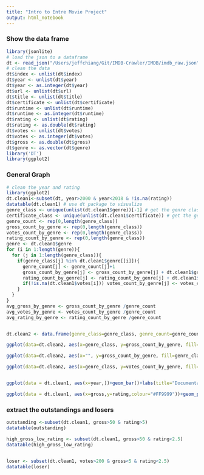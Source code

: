 ```yaml
---
title: "Intro to Entre Movie Project"
output: html_notebook
---
```

### Show the data frame
```r
library(jsonlite)
# load the json to a dataframe
dt <- read_json("/Users/jeffchiang/Git/IMDB-Crawler/IMDB/imdb_raw.json", simplifyVector = TRUE)
# clean the data
dt$index <- unlist(dt$index)
dt$year <- unlist(dt$year)
dt$year <- as.integer(dt$year)
dt$url <- unlist(dt$url)
dt$title <- unlist(dt$title)
dt$certificate <- unlist(dt$certificate)
dt$runtime <- unlist(dt$runtime)
dt$runtime <- as.integer(dt$runtime)
dt$rating <- unlist(dt$rating)
dt$rating <- as.double(dt$rating)
dt$votes <- unlist(dt$votes)
dt$votes <- as.integer(dt$votes)
dt$gross <- as.double(dt$gross)
dt$genre <- as.vector(dt$genre)
library('DT')
library(ggplot2)


```
### General Graph
```r
# clean the year and rating
library(ggplot2)
dt.clean1<-subset(dt, year>2000 & year<2018 & !is.na(rating))
datatable(dt.clean1) # use dt package to visualize
genre_class <- unique(unlist(dt.clean1$genre))[-1] # get the genre class
certificate_class <- unique(unlist(dt.clean1$certificate)) # get the genre class
genre_count <- rep(0,length(genre_class))
gross_count_by_genre <- rep(0,length(genre_class))
votes_count_by_genre <- rep(0,length(genre_class))
rating_count_by_genre <- rep(0,length(genre_class))
genre <- dt.clean1$genre
for (i in 1:length(genre)){
  for (j in 1:length(genre_class)){
    if(genre_class[j] %in% dt.clean1$genre[[i]]){
      genre_count[j] <- genre_count[j]+1
      gross_count_by_genre[j] <- gross_count_by_genre[j] + dt.clean1$gross[i]
      rating_count_by_genre[j] <- rating_count_by_genre[j] + dt.clean1$rating[i]
      if(!is.na(dt.clean1$votes[i])) votes_count_by_genre[j] <- votes_count_by_genre[j] + dt.clean1$votes[i]
    }
  }
}
avg_gross_by_genre <- gross_count_by_genre /genre_count
avg_votes_by_genre <- votes_count_by_genre /genre_count
avg_rating_by_genre <- rating_count_by_genre /genre_count


dt.clean2 <- data.frame(genre_class=genre_class, genre_count=genre_count, gross_count_by_genre= gross_count_by_genre, votes_count_by_genre=votes_count_by_genre, rating_count_by_genre= rating_count_by_genre, avg_gross_by_genre = avg_gross_by_genre, avg_votes_by_genre = avg_votes_by_genre, avg_rating_by_genre = avg_rating_by_genre)

ggplot(data=dt.clean2, aes(x=genre_class, y=gross_count_by_genre, fill=avg_rating_by_genre))+geom_bar(stat = "identity")+theme(axis.text.x = element_text(size = 10, vjust = 0.5, hjust = 0.5, angle = 45))+labs(title="Documentary Gross By Genre", x="genre")

ggplot(data=dt.clean2, aes(x="", y=gross_count_by_genre, fill=genre_class))+geom_bar(stat = "identity")+ coord_polar("y")+theme(axis.text.x = element_text(size = 10, vjust = 0.5, hjust = 0.5, angle = 45))+labs(title="Documentary Gross By Genre", x="genre")

ggplot(data=dt.clean2, aes(x=genre_class, y=votes_count_by_genre, fill=avg_rating_by_genre))+geom_bar(stat = "identity")+theme(axis.text.x = element_text(size = 10, vjust = 0.5, hjust = 0.5, angle = 45))+labs(title="Documentary Popularity By Genre", x="genre", y="votes")


ggplot(data = dt.clean1, aes(x=year,))+geom_bar()+labs(title="Documentary 2000-2017",x="year")

ggplot(data = dt.clean1, aes(x=gross,y=rating,colour="#FF9999"))+geom_point(alpha=I(1/3))+labs(title="rating and gross",x="gross")+geom_smooth()

```

### extract the outstandings and losers
```r
outstanding <-subset(dt.clean1, gross>50 & rating>5)
datatable(outstanding)

high_gross_low_rating <- subset(dt.clean1, gross>50 & rating<2.5)
datatable(high_gross_low_rating)


loser <- subset(dt.clean1, votes>200 & gross<5 & rating<2.5)
datatable(loser)





```





